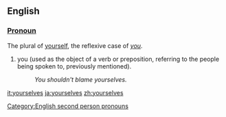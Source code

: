 ==English==

===[[Pronoun]]===
The plural of [[yourself]], the reflexive case of ''[[you]]''. 

#you (used as the object of a verb or preposition, referring to the people being spoken to, previously mentioned).
#:''You shouldn't blame yourselves.''

[[Category:English second person pronouns]]

[[it:yourselves]]
[[ja:yourselves]]
[[zh:yourselves]]
